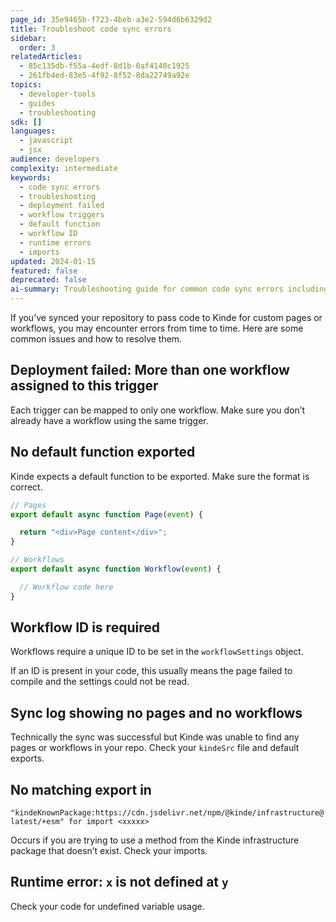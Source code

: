 ```yaml
---
page_id: 35e9465b-f723-4beb-a3e2-594d6b6329d2
title: Troubleshoot code sync errors
sidebar:
  order: 3
relatedArticles:
  - 85c135db-f55a-4edf-8d1b-0af4140c1925
  - 261fb4ed-83e5-4f92-8f52-8da22749a92e
topics:
  - developer-tools
  - guides
  - troubleshooting
sdk: []
languages:
  - javascript
  - jsx
audience: developers
complexity: intermediate
keywords:
  - code sync errors
  - troubleshooting
  - deployment failed
  - workflow triggers
  - default function
  - workflow ID
  - runtime errors
  - imports
updated: 2024-01-15
featured: false
deprecated: false
ai-summary: Troubleshooting guide for common code sync errors including deployment failures, missing exports, workflow configuration issues, and runtime error resolution.
---
```


If you’ve synced your repository to pass code to Kinde for custom pages or workflows, you may encounter errors from time to time. Here are some common issues and how to resolve them. 

## Deployment failed: More than one workflow assigned to this trigger

Each trigger can be mapped to only one workflow. Make sure you don’t already have a workflow using the same trigger.

## No default function exported

Kinde expects a default function to be exported. Make sure the format is correct.

```jsx
// Pages
export default async function Page(event) {

  return "<div>Page content</div>";
}

// Workflows
export default async function Workflow(event) {

  // Workflow code here
}
```

## Workflow ID is required

Workflows require a unique ID to be set in the `workflowSettings` object.

If an ID is present in your code, this usually means the page failed to compile and the settings could not be read.

## Sync log showing no pages and no workflows

Technically the sync was successful but Kinde was unable to find any pages or workflows in your repo. Check your `kindeSrc` file and default exports.

## No matching export in 

`"kindeKnownPackage:https://cdn.jsdelivr.net/npm/@kinde/infrastructure@latest/+esm" for import <xxxxx>`

Occurs if you are trying to use a method from the Kinde infrastructure package that doesn’t exist. Check your imports.

## Runtime error: `x` is not defined at `y`

Check your code for undefined variable usage.

